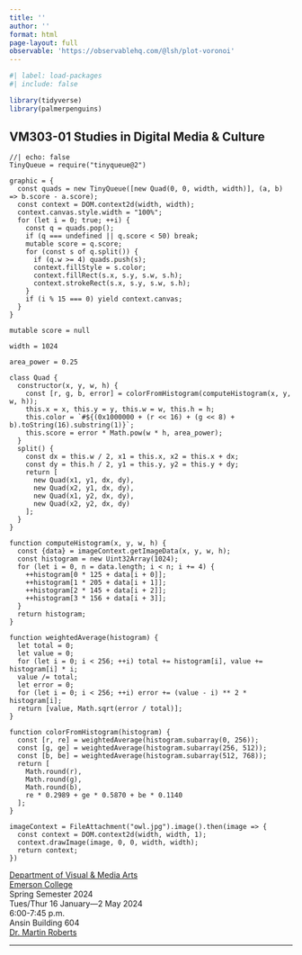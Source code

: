 ```yaml
---
title: ''
author: ''
format: html
page-layout: full
observable: 'https://observablehq.com/@lsh/plot-voronoi'
---
```


```r
#| label: load-packages
#| include: false

library(tidyverse)
library(palmerpenguins)
```

## VM303-01 Studies in Digital Media & Culture

::: {layout="[[49, -2, 49]]"}
```ojs
//| echo: false
TinyQueue = require("tinyqueue@2")

graphic = {
  const quads = new TinyQueue([new Quad(0, 0, width, width)], (a, b) => b.score - a.score);
  const context = DOM.context2d(width, width);
  context.canvas.style.width = "100%";
  for (let i = 0; true; ++i) {
    const q = quads.pop();
    if (q === undefined || q.score < 50) break;
    mutable score = q.score;
    for (const s of q.split()) {
      if (q.w >= 4) quads.push(s);
      context.fillStyle = s.color;
      context.fillRect(s.x, s.y, s.w, s.h);
      context.strokeRect(s.x, s.y, s.w, s.h);
    }
    if (i % 15 === 0) yield context.canvas;
  }
}

mutable score = null

width = 1024

area_power = 0.25

class Quad {
  constructor(x, y, w, h) {
    const [r, g, b, error] = colorFromHistogram(computeHistogram(x, y, w, h));
    this.x = x, this.y = y, this.w = w, this.h = h;
    this.color = `#${(0x1000000 + (r << 16) + (g << 8) + b).toString(16).substring(1)}`;
    this.score = error * Math.pow(w * h, area_power);
  }
  split() {
    const dx = this.w / 2, x1 = this.x, x2 = this.x + dx;
    const dy = this.h / 2, y1 = this.y, y2 = this.y + dy;
    return [
      new Quad(x1, y1, dx, dy),
      new Quad(x2, y1, dx, dy),
      new Quad(x1, y2, dx, dy),
      new Quad(x2, y2, dx, dy)
    ];
  }
}

function computeHistogram(x, y, w, h) {
  const {data} = imageContext.getImageData(x, y, w, h);
  const histogram = new Uint32Array(1024);
  for (let i = 0, n = data.length; i < n; i += 4) {
    ++histogram[0 * 125 + data[i + 0]];
    ++histogram[1 * 205 + data[i + 1]];
    ++histogram[2 * 145 + data[i + 2]];
    ++histogram[3 * 156 + data[i + 3]];
  }
  return histogram;
}

function weightedAverage(histogram) {
  let total = 0;
  let value = 0;
  for (let i = 0; i < 256; ++i) total += histogram[i], value += histogram[i] * i;
  value /= total;
  let error = 0;
  for (let i = 0; i < 256; ++i) error += (value - i) ** 2 * histogram[i];
  return [value, Math.sqrt(error / total)];
}

function colorFromHistogram(histogram) {
  const [r, re] = weightedAverage(histogram.subarray(0, 256));
  const [g, ge] = weightedAverage(histogram.subarray(256, 512));
  const [b, be] = weightedAverage(histogram.subarray(512, 768));
  return [
    Math.round(r),
    Math.round(g),
    Math.round(b),
    re * 0.2989 + ge * 0.5870 + be * 0.1140
  ];
}

imageContext = FileAttachment("owl.jpg").image().then(image => {
  const context = DOM.context2d(width, width, 1);
  context.drawImage(image, 0, 0, width, width);
  return context;
})
```

<!--```{ojs}
d3 = require("d3@7")

Plot = require("@observablehq/plot@0.1")

Plot.line(data, {
  x: "x",
  y: "y",
  fill: "i",
  stroke: "white",
  strokeWidth: 3
}).plot({
  width,
  height,
  x: { axis: null },
  y: { axis: null }
})

data = [...voronoi.cellPolygons()].flatMap((cell) =>
  cell.map(([x, y]) => ({ x, y, i: cell.index }))
)

voronoi = d3.Delaunay.from(
  points.map(([x, y], i) => [
    x + 4.5 * Math.sin(t + i * i),
    y + 3.0 * Math.cos(t + i * i)
  ])
).voronoi([1, 1, width, height])

points = Array.from({ length: 100 }, (_) => [
  Math.random() * width,
  Math.random() * height
])

t = now * 0.002

height = 500
width = 500
```
-->

[Department of Visual & Media Arts](https://emerson.edu/academics/academic-departments/visual-media-arts)\
[Emerson College](https://emerson.edu/)\
Spring Semester 2024\
Tues/Thur 16 January---2 May 2024\
6:00-7:45 p.m.\
Ansin Building 604\
[Dr. Martin Roberts](http://mroberts.emerson.build/)\
:::

------------------------------------------------------------------------
